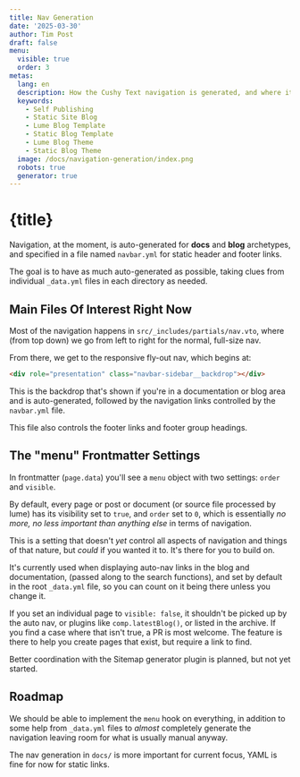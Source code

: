 ```yaml
---
title: Nav Generation 
date: '2025-03-30'
author: Tim Post
draft: false
menu:
  visible: true
  order: 3
metas:
  lang: en
  description: How the Cushy Text navigation is generated, and where it's headed in development.
  keywords:
    - Self Publishing
    - Static Site Blog
    - Lume Blog Template
    - Static Blog Template
    - Lume Blog Theme
    - Static Blog Theme
  image: /docs/navigation-generation/index.png
  robots: true
  generator: true
---
```



# {title}
  
Navigation, at the moment, is auto-generated for **docs** and **blog** archetypes, 
and specified in a file named `navbar.yml` for static header and footer links. 

The goal is to have as much auto-generated as possible, taking clues from individual
`_data.yml` files in each directory as needed.
  
## Main Files Of Interest Right Now

Most of the navigation happens in `src/_includes/partials/nav.vto`, where (from top down)
we go from left to right for the normal, full-size nav.

From there, we get to the responsive fly-out nav, which begins at:

```html
<div role="presentation" class="navbar-sidebar__backdrop"></div>
```

This is the backdrop that's shown if you're in a documentation or blog area
and is auto-generated, followed by the navigation links controlled by the 
`navbar.yml` file.

This file also controls the footer links and footer group headings. 

## The "menu" Frontmatter Settings

In frontmatter (`page.data`) you'll see a `menu` object with two settings:
`order` and `visible`. 

By default, every page or post or document (or source file processed by lume)
has its visibility set to `true`, and `order` set to `0`, which is essentially
_no more, no less important than anything else_ in terms of navigation.

This is a setting that doesn't _yet_ control all aspects of navigation and 
things of that nature, but _could_ if you wanted it to. It's there for you 
to build on.

It's currently used when displaying auto-nav links in the blog and documentation,
(passed along to the search functions), and set by default in the root `_data.yml`
file, so you can count on it being there unless you change it.

If you set an individual page to `visible: false`, it shouldn't be picked up by the
auto nav, or plugins like `comp.latestBlog()`, or listed in the archive. If you find
a case where that isn't true, a PR is most welcome. The feature is there to help you
create pages that exist, but require a link to find. 

Better coordination with the Sitemap generator plugin is planned, but not yet started.

## Roadmap

We should be able to implement the `menu` hook on everything, in addition to 
some help from `_data.yml` files to _almost_ completely generate the navigation 
leaving room for what is usually manual anyway. 

The nav generation in `docs/` is more important for current focus, YAML is 
fine for now for static links. 


